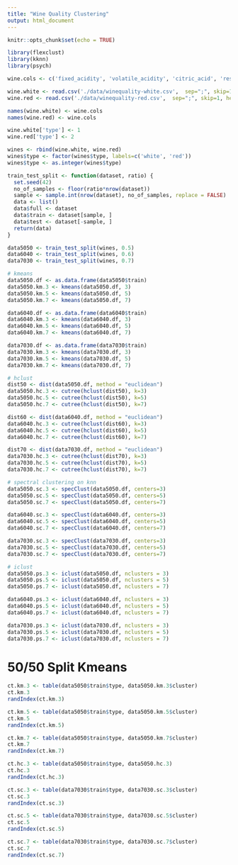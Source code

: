 ```yaml
---
title: "Wine Quality Clustering"
output: html_document
---
```


```r
knitr::opts_chunk$set(echo = TRUE)
```

```r
library(flexclust)
library(kknn)
library(psych)

wine.cols <- c('fixed_acidity', 'volatile_acidity', 'citric_acid', 'residual_sugar', 'chlorids', 'free_sulfur_dioxide', 'total_sulfur_dioxide', 'density', 'pH', 'sulphates', 'alcohol', 'quality')

wine.white <- read.csv('./data/winequality-white.csv',  sep=";", skip=1, header=F)
wine.red <- read.csv('./data/winequality-red.csv',  sep=";", skip=1, header=F)

names(wine.white) <- wine.cols
names(wine.red) <- wine.cols

wine.white['type'] <- 1
wine.red['type'] <- 2

wines <- rbind(wine.white, wine.red)
wines$type <- factor(wines$type, labels=c('white', 'red'))
wines$type <- as.integer(wines$type)

train_test_split <- function(dataset, ratio) {
  set.seed(42)
  no_of_samples <- floor(ratio*nrow(dataset))
  sample <- sample.int(nrow(dataset), no_of_samples, replace = FALSE)
  data <- list()
  data$full <- dataset
  data$train <- dataset[sample, ]
  data$test <- dataset[-sample, ]
  return(data)
}

data5050 <- train_test_split(wines, 0.5)
data6040 <- train_test_split(wines, 0.6)
data7030 <- train_test_split(wines, 0.7)

# kmeans
data5050.df <- as.data.frame(data5050$train)
data5050.km.3 <- kmeans(data5050.df, 3)
data5050.km.5 <- kmeans(data5050.df, 5)
data5050.km.7 <- kmeans(data5050.df, 7)

data6040.df <- as.data.frame(data6040$train)
data6040.km.3 <- kmeans(data6040.df, 3)
data6040.km.5 <- kmeans(data6040.df, 5)
data6040.km.7 <- kmeans(data6040.df, 7)

data7030.df <- as.data.frame(data7030$train)
data7030.km.3 <- kmeans(data7030.df, 3)
data7030.km.5 <- kmeans(data7030.df, 5)
data7030.km.7 <- kmeans(data7030.df, 7)

# hclust
dist50 <- dist(data5050.df, method = "euclidean")
data5050.hc.3 <- cutree(hclust(dist50), k=3)
data5050.hc.5 <- cutree(hclust(dist50), k=5)
data5050.hc.7 <- cutree(hclust(dist50), k=7)

dist60 <- dist(data6040.df, method = "euclidean")
data6040.hc.3 <- cutree(hclust(dist60), k=3)
data6040.hc.5 <- cutree(hclust(dist60), k=5)
data6040.hc.7 <- cutree(hclust(dist60), k=7)

dist70 <- dist(data7030.df, method = "euclidean")
data7030.hc.3 <- cutree(hclust(dist70), k=3)
data7030.hc.5 <- cutree(hclust(dist70), k=5)
data7030.hc.7 <- cutree(hclust(dist70), k=7)

# spectral clustering on knn
data5050.sc.3 <- specClust(data5050.df, centers=3)
data5050.sc.5 <- specClust(data5050.df, centers=5)
data5050.sc.7 <- specClust(data5050.df, centers=7)

data6040.sc.3 <- specClust(data6040.df, centers=3)
data6040.sc.5 <- specClust(data6040.df, centers=5)
data6040.sc.7 <- specClust(data6040.df, centers=7)

data7030.sc.3 <- specClust(data7030.df, centers=3)
data7030.sc.5 <- specClust(data7030.df, centers=5)
data7030.sc.7 <- specClust(data7030.df, centers=7)
```

```r
# iclust
data5050.ps.3 <- iclust(data5050.df, nclusters = 3)
data5050.ps.5 <- iclust(data5050.df, nclusters = 5)
data5050.ps.7 <- iclust(data5050.df, nclusters = 7)

data6040.ps.3 <- iclust(data6040.df, nclusters = 3)
data6040.ps.5 <- iclust(data6040.df, nclusters = 5)
data6040.ps.7 <- iclust(data6040.df, nclusters = 7)

data7030.ps.3 <- iclust(data7030.df, nclusters = 3)
data7030.ps.5 <- iclust(data7030.df, nclusters = 5)
data7030.ps.7 <- iclust(data7030.df, nclusters = 7)
```

# 50/50 Split Kmeans
```r
ct.km.3 <- table(data5050$train$type, data5050.km.3$cluster)
ct.km.3
randIndex(ct.km.3)

ct.km.5 <- table(data5050$train$type, data5050.km.5$cluster)
ct.km.5
randIndex(ct.km.5)

ct.km.7 <- table(data5050$train$type, data5050.km.7$cluster)
ct.km.7
randIndex(ct.km.7)
```

```r
ct.hc.3 <- table(data5050$train$type, data5050.hc.3)
ct.hc.3
randIndex(ct.hc.3)
```

```r
ct.sc.3 <- table(data7030$train$type, data7030.sc.3$cluster)
ct.sc.3
randIndex(ct.sc.3)

ct.sc.5 <- table(data7030$train$type, data7030.sc.5$cluster)
ct.sc.5
randIndex(ct.sc.5)

ct.sc.7 <- table(data7030$train$type, data7030.sc.7$cluster)
ct.sc.7
randIndex(ct.sc.7)
```
